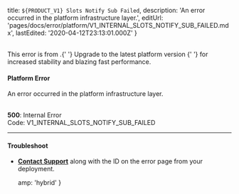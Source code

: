 
  title: `${PRODUCT_V1} Slots Notify Sub Failed`,
  description: 'An error occurred in the platform infrastructure layer.',
  editUrl: 'pages/docs/error/platform/V1_INTERNAL_SLOTS_NOTIFY_SUB_FAILED.mdx',
  lastEdited: '2020-04-12T23:13:01.000Z'
}

<br />

<Note type="warning">
  This error is from <ProductNameV1 />.{' '}
  <Link href="https://zeit.co/guides/migrate-to-zeit-now">
    Upgrade to the latest platform version
  </Link>{' '}
  for increased stability and blazing fast performance.
</Note>

#### Platform Error

An error occurred in the <ProductNameV1 /> platform infrastructure layer.

<br />

<Note label={false}>
  <b>500</b>: Internal Error
  <br />
  Code: <InlineCode>V1_INTERNAL_SLOTS_NOTIFY_SUB_FAILED</InlineCode>
</Note>

---

#### Troubleshoot

- **[Contact Support](mailto:support@zeit.co)** along with the ID on the error page from your deployment.


  amp: 'hybrid'
}
